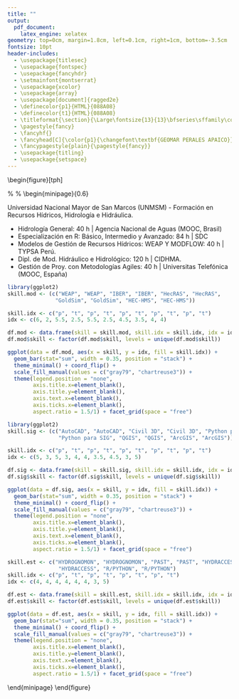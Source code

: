 ```yaml
---
title: ""
output:
  pdf_document:
    latex_engine: xelatex
geometry: top=0cm, margin=1.8cm, left=0.1cm, right=1cm, bottom=-3.5cm
fontsize: 10pt
header-includes:
  - \usepackage{titlesec}
  - \usepackage{fontspec}
  - \usepackage{fancyhdr}
  - \setmainfont{montserrat}
  - \usepackage{xcolor}
  - \usepackage{array}
  - \usepackage[document]{ragged2e}
  - \definecolor{p1}{HTML}{088A08}
  - \definecolor{t1}{HTML}{088A08}
  - \titleformat{\section}{\Large\fontsize{13}{13}\bfseries\sffamily\color{t1}}{}{0pt}{}
  - \pagestyle{fancy}
  - \fancyhf{}
  - \fancyhead[C]{\color{p1}{\changefont\textbf{GEOMAR PERALES APAICO}}}
  - \fancypagestyle{plain}{\pagestyle{fancy}}
  - \usepackage{titling}
  - \usepackage{setspace}
---
```


\setlength{\headsep}{-2.2cm}
\newpage
\newcommand{\changefont}{%
    \fontsize{16}{9}\selectfont
}
\begin{figure}[tph]
  \begin{minipage}{0.4\textwidth}
  \justify

\section{PERFIL}

f\vspace{1.3mm}\vfill
f\vspace{1.3mm}\vfill
f\vspace{1.3mm}\vfill
f\vspace{1.3mm}\vfill
f\vspace{1.3mm}\vfill
f\vspace{1.3mm}\vfill
f\vspace{1.3mm}\vfill
f\vspace{1.3mm}\vfill
f\vspace{1.3mm}\vfill
f\vspace{1.3mm}\vfill
f\vspace{1.3mm}\vfill
f\vspace{1.3mm}\vfill
f\vspace{1.3mm}\vfill
f\vspace{1.3mm}\vfill
f\vspace{1.3mm}\vfill
f\vspace{1.3mm}\vfill
f\vspace{1.3mm}\vfill
f\vspace{1.3mm}\vfill
f\vspace{1.3mm}\vfill
f\vspace{1.3mm}\vfill
f\vspace{1.3mm}\vfill
f\vspace{1.3mm}\vfill
f\vspace{1.3mm}\vfill
f\vspace{1.3mm}\vfill
f\vspace{1.3mm}\vfill
f\vspace{1.3mm}\vfill
f\vspace{1.3mm}\vfill

  \end{minipage}
  %
  \hfill
  %
  \begin{minipage}{0.6\textwidth}
  \justify
  
\section{TITULACIÓN UNIVERSITARIA\vspace{-0.35em}}

\textcolor{black}{\textbf{Bachiller en Ing. Mecánica de Fluidos | Marzo - 2020}}\vspace{1.3mm}\vfill
\textcolor{black}{\textbf{Formación en Ing. Mecánica de Fluidos | Julio - 2019}}\vspace{1.3mm}\vfill
Universidad Nacional Mayor de San Marcos (UNMSM)\vspace{0.6mm}\vfill
- Formación en Recursos Hídricos, Hidrología e Hidráulica.\vspace{0.6mm}\vfill

\section{FORMACIÓN COMPLEMENTARIA\vspace{-0.35em}}

- Hidrología General: 40 h | Agencia Nacional de Aguas (MOOC, Brasil)\vspace{0.7mm}\vfill
- Especialización en R: Básico, Intermedio y Avanzado: 84 h | SDC\vspace{0.7mm}\vfill
- Modelos de Gestión de Recursos Hídricos: WEAP Y MODFLOW: 40 h | TYPSA Perú.\vspace{0.7mm}\vfill
- Dipl. de Mod. Hidráulico e Hidrológico: 120 h | CIDHMA.\vspace{0.7mm}\vfill
- Gestión de Proy. con Metodologías Agiles: 40 h | Universitas Telefónica (MOOC, España)\vspace{0.7mm}

\section{SKILLS\vspace{-0.35em}}

\textcolor{black}{\textbf{MODELAMIENTO}}

```r
library(ggplot2)
skill.mod <- (c("WEAP", "WEAP", "IBER", "IBER", "HecRAS", "HecRAS",
               "GoldSim", "GoldSim", "HEC-HMS", "HEC-HMS"))

skill.idx <- c("p", "t", "p", "t", "p", "t", "p", "t", "p", "t")
idx <- c(6, 2, 5.5, 2.5, 5.5, 2.5, 4.5, 3.5, 4, 4)

df.mod <- data.frame(skill = skill.mod, skill.idx = skill.idx, idx = idx)
df.mod$skill <- factor(df.mod$skill, levels = unique(df.mod$skill))

ggplot(data = df.mod, aes(x = skill, y = idx, fill = skill.idx)) +
  geom_bar(stat="sum", width = 0.35, position = "stack") +
  theme_minimal() + coord_flip() +
  scale_fill_manual(values = c("gray79", "chartreuse3")) +
  theme(legend.position = "none",
        axis.title.x=element_blank(),
        axis.title.y=element_blank(),
        axis.text.x=element_blank(),
        axis.ticks.x=element_blank(),
        aspect.ratio = 1.5/1) + facet_grid(space = "free")
```

\textcolor{black}{\textbf{CAD Y SIG}}

```r
library(ggplot2)
skill.sig <- (c("AutoCAD", "AutoCAD", "Civil 3D", "Civil 3D", "Python para SIG",
                "Python para SIG", "QGIS", "QGIS", "ArcGIS", "ArcGIS"))

skill.idx <- c("p", "t", "p", "t", "p", "t", "p", "t", "p", "t")
idx <- c(5, 3, 5, 3, 4, 4, 3.5, 4.5, 3, 5)

df.sig <- data.frame(skill = skill.sig, skill.idx = skill.idx, idx = idx)
df.sig$skill <- factor(df.sig$skill, levels = unique(df.sig$skill))

ggplot(data = df.sig, aes(x = skill, y = idx, fill = skill.idx)) +
  geom_bar(stat="sum", width = 0.35, position = "stack") +
  theme_minimal() + coord_flip() +
  scale_fill_manual(values = c("gray79", "chartreuse3")) +
  theme(legend.position = "none",
        axis.title.x=element_blank(),
        axis.title.y=element_blank(),
        axis.text.x=element_blank(),
        axis.ticks.x=element_blank(),
        aspect.ratio = 1.5/1) + facet_grid(space = "free")
```

\textcolor{black}{\textbf{ESTADÍSTICA Y LENG. DE PROGRAMACIÓN}}
```r
skill.est <- c("HYDROGNOMON", "HYDROGNOMON", "PAST", "PAST", "HYDRACCESS",
                "HYDRACCESS", "R/PYTHON", "R/PYTHON")
skill.idx <- c("p", "t", "p", "t", "p", "t", "p", "t")
idx <- c(4, 4, 4, 4, 4, 4, 3, 5)

df.est <- data.frame(skill = skill.est, skill.idx = skill.idx, idx = idx)
df.est$skill <- factor(df.est$skill, levels = unique(df.est$skill))

ggplot(data = df.est, aes(x = skill, y = idx, fill = skill.idx)) +
  geom_bar(stat="sum", width = 0.35, position = "stack") +
  theme_minimal() + coord_flip() +
  scale_fill_manual(values = c("gray79", "chartreuse3")) +
  theme(legend.position = "none",
        axis.title.x=element_blank(),
        axis.title.y=element_blank(),
        axis.text.x=element_blank(),
        axis.ticks.x=element_blank(),
        aspect.ratio = 1.5/1) + facet_grid(space = "free")
```

  \end{minipage}
\end{figure}

\pagebreak
\newpage

\begin{figure}[tph]
  \begin{minipage}{0.17\textwidth}

alfa

  \end{minipage}
  %
  \hfill
  %
  \begin{minipage}{0.83\textwidth}
  \justify

\section{EXPERIENCIA PROFESIONAL\vspace{-0.68em}}
\vfill
\textcolor{black}{\textbf{ESPECIALISTA JR. EN RECURSOS HÍDRICOS, ÁREA DE CIENCIAS DEL AGUA}}
\vspace{1mm}\vfill
\textcolor{darkgray}{\textbf{SNC-LAVALIN, Perú}}
\vspace{1mm}\vfill
Recopilación, pre-proceso, proceso y análisis de datos hidroclimáticos para caracterización climática, modelamiento hidrológico y análisis de máximas avenidas, análisis de sequías, planes de gestión hídrica, uso de lenguajes de programación (R y Python) para automatizar actividades, y análisis de datos espaciales y no espaciales.
\vspace{5mm}

\textcolor{black}{\textbf{INGENIERO JR. EN RECURSOS HÍDRICOS, ÁREA DE GEOINGENIERÍA}}
\vspace{1mm}\vfill
\textcolor{darkgray}{\textbf{SRK Consulting, Perú}}
\vspace{1mm}\vfill
Recopilación, pre-proceso, proceso y análisis de datos hidroclimáticos para caracterización climática, modelamiento hidrológico y análisis de máximas avenidas, análisis de sequías, planes de gestión hídrica, uso de herramientas SIG para el análisis geoespacial y desarrollo de mapas temáticos, modelamiento de balance de aguas en GoldSim, uso de lenguajes de programación (R y Python) para automatizar actividades, y análisis de datos espaciales y no espaciales.
\vspace{5mm}

\textcolor{black}{\textbf{ASISTENTE DE INGENIERÍA, DPTO DE INGENIERÍA DEL AGUA}}
\vspace{1mm}\vfill
\textcolor{darkgray}{\textbf{TYPSA, Perú}}
\vspace{1mm}\vfill
Pre-proceso, proceso y análisis de datos hidroclimáticos para modelamiento hidrológico, eventos extremos, planes de gestión hídrica, Dibujante CAD de planos hidráulicos, abastecimiento y drenaje, SIG para el análisis, proceso geoespacial en hidráulica e hidrología y creación de mapas.
\vspace{5mm}

\textcolor{black}{\textbf{ASISTENTE EN RECURSOS HÍDRICOS}}
\vspace{1mm}\vfill
\textcolor{darkgray}{\textbf{TYPSA, Perú}}
\vspace{1mm}\vfill
Pre-proceso de datos hidroclimáticos para modelamiento: hidrológico, eventos extremos y
recursos hídricos, redacción y revisión parcial de informes y anexos, procesamiento geoespacial usando herramientas SIG
\vspace{5mm}

\textcolor{black}{\textbf{VOLUNTARIO}}
\vspace{1mm}\vfill
\textcolor{darkgray}{\textbf{CIDIMF-UNMSM, Perú}}
\vspace{1mm}\vfill
Desarrollé programas para Hidrología Estadística usando R, Python y MATLAB, Participé en la planeación y desarrollo de un sistema de riego automatizado, brinde capacitación en Hidrología y afines.
\vspace{5mm}

\section{PRINCIPALES PROYECTOS\vspace{-0.35em}}

\textcolor{black}{\textbf{CAMPAÑA DE AFORO, MUESTREO DE SEDIMENTOS Y AGUA | ECUADOR}}
\vspace{1mm}\vfill
\textcolor{darkgray}{\textbf{\emph{U.M. Ruta de Cobre}}}
\vspace{1mm}\vfill
Soporte en el aforo de ríos y quebradas, toma de muestras de sedimentos y agua en múltiples
puntos de la microcuenca Chaucha (Ecuador).
\vspace{5mm}

\textcolor{black}{\textbf{Paquete IdeamR | COLOMBIA}}
\vspace{1mm}\vfill
\textcolor{darkgray}{\textbf{\emph{Software para la automatización de procesos hidrológicos}}}
\vspace{1mm}\vfill
ideamR es un paquete desarrollado en R para el manejo de datos hidrometeorológicos de DHIME
(IDEAM, Colombia). DHIME es un Sistema de Información para el manejo de datos hidrológicos y meteorológicos de Colombia. Enlace: https://github.com/GeomarPerales/ideamR
\vspace{5mm}

\textcolor{black}{\textbf{RPisco | PERÚ}}
\vspace{1mm}\vfill
\textcolor{darkgray}{\textbf{\emph{Software para la automatización de procesos hidrológicos}}}
\vspace{1mm}\vfill
RPisco es un paquete desarrollado en R con herramientas para extraer y manipular datos climáticos de PISCO (SENAMHI, Perú). Enlace: [RPisco](https://github.com/GeomarPerales/RPisco).

  \end{minipage}
\end{figure}

\pagebreak
\newpage
\begin{figure}[tph]
  \begin{minipage}{0.17\textwidth}

alfa

  \end{minipage}
  %
  \hfill
  %
  \begin{minipage}{0.83\textwidth}
  \justify

\textcolor{black}{\textbf{ESTUDIO HIDROLÓGICO Y ANÁLISIS DE MÁXIMAS AVENIDAS | COLOMBIA}}
\vspace{1mm}\vfill
\textcolor{darkgray}{\textbf{\emph{U.M. Quinchia y La Perla}}}
\vspace{1mm}\vfill
Recopilación, pre-proceso, proceso y análisis de datos hidroclimáticos para la caracterización hidroclimática, y análisis de máximas avenidas.
\vspace{5mm}

\textcolor{black}{\textbf{RECOPILACIÓN Y PRE-PROCESO DE INFORMACIÓN CLIMÁTICA | UZBEKISTÁN}}
\vspace{1mm}\vfill
\textcolor{darkgray}{\textbf{\emph{Energía Solar}}}
\vspace{1mm}\vfill
Búsqueda, recopilación y proceso de información hidroclimática en bases de datos extranjeras
(en inglés). Revisión y análisis de la bibliografía (Papers, informes y otros, en inglés).
\vspace{5mm}

\textcolor{black}{\textbf{PRE-PROCESO Y ANÁLISIS DE PRECIPITACIÓN MAXIMA | PERÚ}}
\vspace{1mm}\vfill
\textcolor{darkgray}{\textbf{\emph{Construcción del reemplazo del Pte. San Francisco en Ayacucho}}}
\vspace{1mm}\vfill
Responsable del pre-proceso, proceso y análisis de precipitación máxima de 24 horas de diversas
fuentes de información para el estudio de máximas avenidas.
\vspace{5mm}

\textcolor{black}{\textbf{ENTREGA DEL 4° INFORME FINAL DE RECURSOS HÍDRICOS | PERÚ}}
\vspace{1mm}\vfill
\textcolor{darkgray}{\textbf{\emph{Gestión de Recursos Hídricos de 5 Cuencas Hidrográficas}}}
\vspace{1mm}\vfill
Responsable de la redacción parcial, revisión y entrega del Informe de la Cuenca Nanay,
planeamiento, gestión, preparación y entrega del Informe más anexos respectivos.
\vspace{5mm}

\textcolor{black}{\textbf{MODELACIÓN HIDROLÓGICA | PERÚ}}
\vspace{1mm}\vfill
\textcolor{darkgray}{\textbf{\emph{Plan Maestro de drenaje pluvial de Piura}}}
\vspace{1mm}\vfill
Soporte en Modelación Hidrológica, geoprocesamiento de información pluviométrica, modelación
de caudales, delimitación de cuencas urbanas, dibujante SIG.
\vspace{5mm}

\textcolor{black}{\textbf{PRE-PROCESO Y ANÁLISIS DE PRECIPITACIÓN MAXIMA | PERÚ}}
\vspace{1mm}\vfill
\textcolor{darkgray}{\textbf{\emph{Gestión de Recursos Hídricos de 5 Cuencas Hidrográficas}}}
\vspace{1mm}\vfill
Responsable del Pre-proceso y proceso de precipitación máxima de 24 horas para el estudio de
máximas avenidas del Proyecto.
\vspace{5mm}

\textcolor{black}{\textbf{PROCESO DE INFORMACIÓN DE DEMANDAS HÍDRICAS | PERÚ}}
\vspace{1mm}\vfill
\textcolor{darkgray}{\textbf{\emph{Gestión de Recursos Hídricos de 5 Cuencas Hidrográficas}}}
\vspace{1mm}\vfill
Responsable de la coordinación, gestión y organización de equipos para el pre-proceso de
demandas hídricas, proceso y generación de bases de datos de demandas hídricas.
\vspace{5mm}

\textcolor{black}{\textbf{PRE-PROCESO DE INFORMACIÓN HIDROCLIMÁTICA | PERÚ}}
\vspace{1mm}\vfill
\textcolor{darkgray}{\textbf{\emph{Gestión de Recursos Hídricos de 5 Cuencas Hidrográficas}}}
\vspace{1mm}\vfill
Responsable del Pre-proceso, generación y estructuración de bases de datos hidroclimáticos
para el modelamiento hidrológico y de recursos hídricos de las cuencas del estudio.
\vspace{5mm}

  \end{minipage}
\end{figure}
\pagebreak
\newpage
\begin{figure}[tph]
  \begin{minipage}{0.17\textwidth}

alfa

  \end{minipage}
  %
  \hfill
  %
  \begin{minipage}{0.83\textwidth}
  \justify


\section{ACTIVIDADES DE DIVULGACIÓN\vspace{-0.35em}}

\textcolor{black}{\textbf{EXPOSITOR}}
\vspace{1mm}\vfill
\textcolor{darkgray}{\textbf{Empresa HelpGIS, Perú}}
\vspace{1mm}\vfill

Webinar “R y Python aplicados a la Hidrología”, 19-06-21.

\textcolor{darkgray}{\textbf{Empresa Hidroclic, Perú}}
\vspace{1mm}\vfill

Webinar “Rompiendo Mitos en R aplicado a Hidrología”, 05-10-20.

Webinar “R aplicado a Hidrología”, 29-09-20


\section{ASOCIACIONES TÉCNICAS\vspace{-0.35em}}

\textcolor{darkgray}{\textbf{CIDIMF-UNMSM, Perú}}
\vspace{1mm}\vfill
\textcolor{black}{\textbf{PRESIDENTE}}
\vspace{1mm}\vfill
Dirección y gestión de diversas actividades de: divulgación, capacitación y orientación en temas
de Recursos Hídricos a los miembros del Grupo Estudiantil CIDIMF y externos
\vspace{5mm}

\textcolor{black}{\textbf{VOLUNTARIO}}
\vspace{1mm}\vfill
Colabore en la gestión, organización y divulgación de eventos orientados a los Recursos Hídricos, desarrollé habilidades de liderazgo y participe en multiples actividades de divulgación.
\vspace{5mm}

  \end{minipage}
\end{figure}



